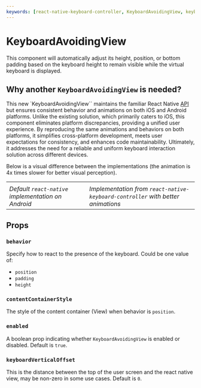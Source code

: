 ```yaml
---
keywords: [react-native-keyboard-controller, KeyboardAvoidingView, keyboard avoiding view, avoid keyboard, android]
---
```


# KeyboardAvoidingView

This component will automatically adjust its height, position, or bottom padding based on the keyboard height to remain visible while the virtual keyboard is displayed.

## Why another `KeyboardAvoidingView` is needed?

This new `KeyboardAvoidingView`` maintains the familiar React Native [API](https://reactnative.dev/docs/keyboardavoidingview) but ensures consistent behavior and animations on both iOS and Android platforms. Unlike the existing solution, which primarily caters to iOS, this component eliminates platform discrepancies, providing a unified user experience. By reproducing the same animations and behaviors on both platforms, it simplifies cross-platform development, meets user expectations for consistency, and enhances code maintainability. Ultimately, it addresses the need for a reliable and uniform keyboard interaction solution across different devices.

Below is a visual difference between the implementations (the animation is 4x times slower for better visual perception).


<table>
  <tbody>
    <tr style={{border: 'none'}}>
      <td style={{border: 'none'}}>
        <Lottie animationData={before} style={{ width: 400, height: 400 }} loop />
      </td>
      <td style={{border: 'none'}}>
        <Lottie animationData={after} style={{ width: 400, height: 400 }} loop />
      </td>
    </tr>
    <tr style={{backgroundColor: '#00000000', border: 'none'}}>
      <td style={{border: 'none', maxWidth: 400, textAlign: 'center'}}>
        <i>
          Default <code>react-native</code> implementation on Android
        </i>
      </td>
      <td style={{border: 'none', maxWidth: 400, textAlign: 'center'}}>
        <i>
          Implementation from <code>react-native-keyboard-controller</code> with better animations
        </i>
      </td>
    </tr>
  </tbody>
</table>

## Props

### `behavior`

Specify how to react to the presence of the keyboard. Could be one value of:

- `position`
- `padding`
- `height`

### `contentContainerStyle`

The style of the content container (View) when behavior is `position`.

### `enabled`

A boolean prop indicating whether `KeyboardAvoidingView` is enabled or disabled. Default is `true`.

### `keyboardVerticalOffset`

This is the distance between the top of the user screen and the react native view, may be non-zero in some use cases. Default is `0`.
